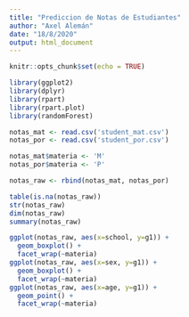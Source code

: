 ```yaml
---
title: "Prediccion de Notas de Estudiantes"
author: "Axel Alemán"
date: "18/8/2020"
output: html_document
---
```


```r
knitr::opts_chunk$set(echo = TRUE)
```

```r
library(ggplot2)
library(dplyr)
library(rpart)
library(rpart.plot)
library(randomForest)
```

```r
notas_mat <- read.csv('student_mat.csv')
notas_por <- read.csv('student_por.csv')

notas_mat$materia <- 'M'
notas_por$materia <- 'P'

notas_raw <- rbind(notas_mat, notas_por)
```

```r
table(is.na(notas_raw))
str(notas_raw)
dim(notas_raw)
summary(notas_raw)
```

```r
ggplot(notas_raw, aes(x=school, y=g1)) + 
  geom_boxplot() +
  facet_wrap(~materia)
ggplot(notas_raw, aes(x=sex, y=g1)) +
  geom_boxplot() +
  facet_wrap(~materia)
ggplot(notas_raw, aes(x=age, y=g1)) +
  geom_point() +
  facet_wrap(~materia)
```